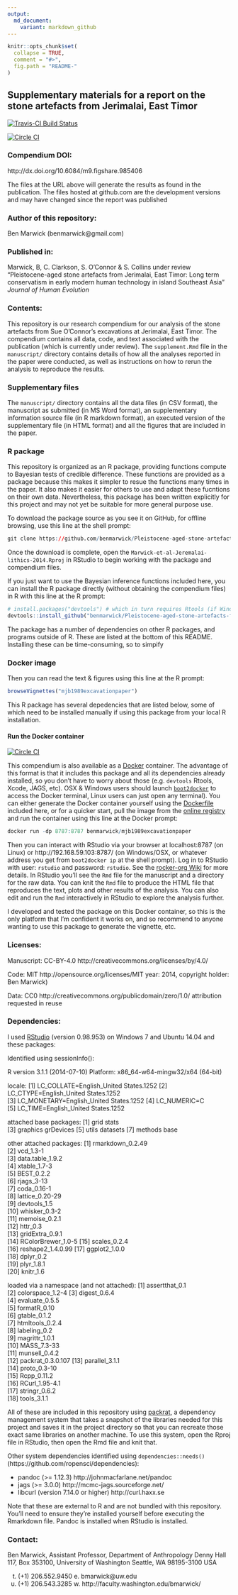 ---
output:
  md_document:
    variant: markdown_github
---

<!-- README.md is generated from README.Rmd. Please edit that file -->

```{r, echo = FALSE}
knitr::opts_chunk$set(
  collapse = TRUE,
  comment = "#>",
  fig.path = "README-"
)
```
## Supplementary materials for a report on the stone artefacts from Jerimalai, East Timor

[![Travis-CI Build Status](https://travis-ci.org/benmarwick/Pleistocene-aged-stone-artefacts-from-Jerimalai--East-Timor.png?branch=master)](https://travis-ci.org/benmarwick/Pleistocene-aged-stone-artefacts-from-Jerimalai--East-Timor)


[![Circle CI](https://circleci.com/gh/benmarwick/Pleistocene-aged-stone-artefacts-from-Jerimalai--East-Timor.svg?style=shield&circle-token=:circle-token)](https://circleci.com/gh/benmarwick/Pleistocene-aged-stone-artefacts-from-Jerimalai--East-Timor)


### Compendium DOI: 
 
http://dx.doi.org/10.6084/m9.figshare.985406

The files at the URL above will generate the results as found in the publication. The files hosted at github.com are the development versions and may have changed since the report was published

### Author of this repository:

Ben Marwick (benmarwick@gmail.com)

### Published in: 

Marwick, B, C. Clarkson, S. O'Connor & S. Collins under review "Pleistocene-aged stone artefacts from Jerimalai, East Timor: Long term conservatism in early modern human technology in island Southeast Asia" _Journal of Human Evolution_

### Contents:

This repository is our research compendium for our analysis of the stone artefacts from Sue O'Connor's excavations at Jerimalai, East Timor. The compendium contains all data, code, and text associated with the publication (which is currently under review). The `supplement.Rmd` file in the `manuscript/` directory contains details of how all the analyses reported in the paper were conducted, as well as instructions on how to rerun the analysis to reproduce the results. 

### Supplementary files

The `manuscript/` directory contains all the data files (in CSV format), the manuscript as submitted (in MS Word format), an supplementary information source file (in R markdown format), an executed version of the supplementary file (in HTML format) and all the figures that are included in the paper. 

### R package

This repository is organized as an R package, providing functions compute to Bayesian tests of credible difference. These functions are provided as a package because this makes it simpler to resue the functions many times in the paper. It also makes it easier for others to use and adapt these fucntions on their own data. Nevertheless, this package has been written explicitly for this project and may not yet be suitable for more general purpose use. 

To download the package source as you see it on GitHub, for offline browsing, use this line at the shell prompt:

```{r eval=FALSE}
git clone https://github.com/benmarwick/Pleistocene-aged-stone-artefacts-from-Jerimalai--East-Timor.git
```

Once the download is complete, open the `Marwick-et-al-Jeremalai-lithics-2014.Rproj` in RStudio to begin working with the package and compendium files. 

If you just want to use the Bayesian inference functions included here, you can install the R package directly (without obtaining the compendium files) in R with this line at the R prompt:

```{r eval=FALSE}
# install.packages("devtools") # which in turn requires Rtools (if Windows) or Xcode (if OSX)
devtools::install_github("benmarwick/Pleistocene-aged-stone-artefacts-from-Jerimalai--East-Timor")
```

The package has a number of dependencies on other R packages, and programs outside of R. These are listed at the bottom of this README. Installing these can be time-consuming, so to simpify 

### Docker image


 



Then you can read the text & figures using this line at the R prompt:

```{r, eval=FALSE}
browseVignettes("mjb1989excavationpaper")
```

This R package has several depedencies that are listed below, some of which need to be installed manually if using this package from your local R installation. 

#### Run the Docker container

[![Circle CI](https://circleci.com/gh/benmarwick/1989-excavation-report-Madjebebe.svg?style=shield&circle-token=:circle-token)](https://circleci.com/gh/benmarwick/1989-excavation-report-Madjebebe)

This compendium is also available as a [Docker](https://docs.docker.com/installation) container. The advantage of this format is that it includes this package and all its dependencies already installed, so you don't have to worry about those (e.g. `devtools` Rtools, Xcode, JAGS, etc). OSX & Windows users should launch [`boot2docker`](http://boot2docker.io/) to access the Docker terminal, Linux users can just open any terminal). You can either generate the Docker container yourself using the [Dockerfile](https://github.com/benmarwick/1989-excavation-report-Madjebebe/blob/master/Dockerfile) included here, or for a quicker start, pull the image from the [online registry](https://registry.hub.docker.com/u/benmarwick/mjb1989excavationpaper/) and run the container using this line at the Docker prompt: 

```{r eval=FALSE}
docker run -dp 8787:8787 benmarwick/mjb1989excavationpaper
```

Then you can interact with RStudio via your browser at localhost:8787 (on Linux) or http://192.168.59.103:8787/ (on Windows/OSX, or whatever address you get from `boot2docker ip` at the shell prompt). Log in to RStudio with user: `rstudio` and password: `rstudio`. See the [rocker-org Wiki](https://github.com/rocker-org/rocker/wiki/Using-the-RStudio-image) for more details. In RStudio you'll see the `Rmd` file for the manuscript and a directory for the raw data. You can knit the `Rmd` file to produce the HTML file that reproduces the text, plots and other results of the analysis. You can also edit and run the `Rmd` interactively in RStudio to explore the analysis further. 

I developed and tested the package on this Docker container, so this is the only platform that I'm confident it works on, and so recommend to anyone wanting to use this package to generate the vignette, etc. 



### Licenses:

Manuscript:  CC-BY-4.0 http://creativecommons.org/licenses/by/4.0/

Code: MIT http://opensource.org/licenses/MIT year: 2014, copyright holder: Ben Marwick)

Data: CC0 http://creativecommons.org/publicdomain/zero/1.0/ attribution requested in reuse

### Dependencies:

I used [RStudio](http://www.rstudio.com/products/rstudio/) (version 0.98.953) on Windows 7 and Ubuntu 14.04 and these packages:

Identified using sessionInfo():

R version 3.1.1 (2014-07-10)
Platform: x86_64-w64-mingw32/x64 (64-bit)

locale:
[1] LC_COLLATE=English_United States.1252 
[2] LC_CTYPE=English_United States.1252   
[3] LC_MONETARY=English_United States.1252
[4] LC_NUMERIC=C                          
[5] LC_TIME=English_United States.1252    

attached base packages:
[1] grid      stats    
[3] graphics  grDevices
[5] utils     datasets 
[7] methods   base     

other attached packages:
 [1] rmarkdown_0.2.49  
 [2] vcd_1.3-1         
 [3] data.table_1.9.2  
 [4] xtable_1.7-3      
 [5] BEST_0.2.2        
 [6] rjags_3-13        
 [7] coda_0.16-1       
 [8] lattice_0.20-29   
 [9] devtools_1.5      
[10] whisker_0.3-2     
[11] memoise_0.2.1     
[12] httr_0.3          
[13] gridExtra_0.9.1   
[14] RColorBrewer_1.0-5
[15] scales_0.2.4      
[16] reshape2_1.4.0.99 
[17] ggplot2_1.0.0     
[18] dplyr_0.2         
[19] plyr_1.8.1        
[20] knitr_1.6         

loaded via a namespace (and not attached):
 [1] assertthat_0.1   
 [2] colorspace_1.2-4 
 [3] digest_0.6.4     
 [4] evaluate_0.5.5   
 [5] formatR_0.10     
 [6] gtable_0.1.2     
 [7] htmltools_0.2.4  
 [8] labeling_0.2     
 [9] magrittr_1.0.1   
[10] MASS_7.3-33      
[11] munsell_0.4.2    
[12] packrat_0.3.0.107
[13] parallel_3.1.1   
[14] proto_0.3-10     
[15] Rcpp_0.11.2      
[16] RCurl_1.95-4.1   
[17] stringr_0.6.2    
[18] tools_3.1.1  

All of these are included in this repository using [packrat](http://rstudio.github.io/packrat/), a dependency management system that takes a snapshot of the libraries needed for this project and saves it in the project directory so that you can recreate those exact same libraries on another machine. To use this system, open the Rproj file in RStudio, then open the Rmd file and knit that. 

Other system dependencies identified using `dependencies::needs()` (https://github.com/ropensci/dependencies): 

- pandoc (>= 1.12.3) http://johnmacfarlane.net/pandoc
- jags (>= 3.0.0) http://mcmc-jags.sourceforge.net/
- libcurl (version 7.14.0 or higher) http://curl.haxx.se

Note that these are external to R and are not bundled with this repository. You'll need to ensure they're installed yourself before executing the Rmarkdown file. Pandoc is installed when RStudio is installed.

### Contact: 

Ben Marwick, Assistant Professor, Department of Anthropology
Denny Hall 117, Box 353100, University of Washington
Seattle, WA 98195-3100 USA

t. (+1) 206.552.9450   e. bmarwick@uw.edu
f. (+1) 206.543.3285   w. http://faculty.washington.edu/bmarwick/ 